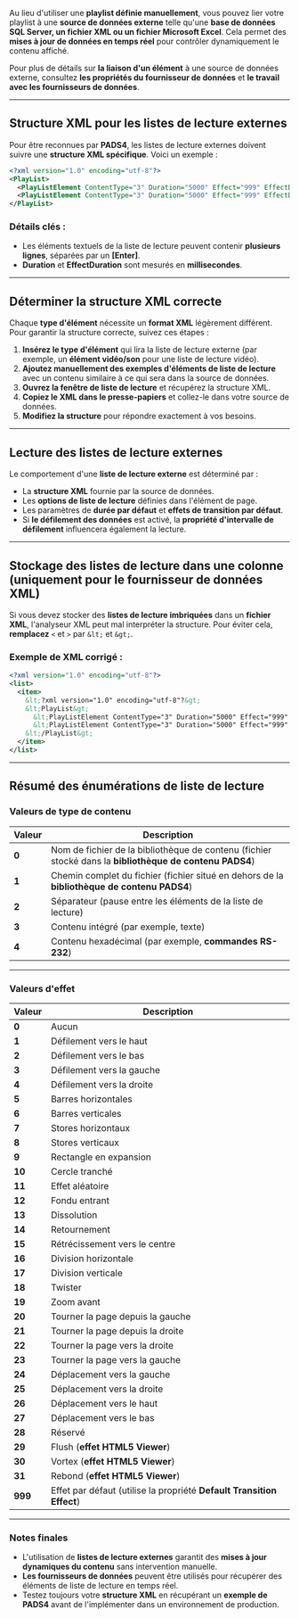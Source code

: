 Au lieu d'utiliser une **playlist définie manuellement**, vous pouvez lier votre playlist à une **source de données externe** telle qu'une **base de données SQL Server, un fichier XML ou un fichier Microsoft Excel**. Cela permet des **mises à jour de données en temps réel** pour contrôler dynamiquement le contenu affiché.

Pour plus de détails sur **la liaison d'un élément** à une source de données externe, consultez **les propriétés du fournisseur de données** et **le travail avec les fournisseurs de données**.

***

## **Structure XML pour les listes de lecture externes**

Pour être reconnues par **PADS4**, les listes de lecture externes doivent suivre une **structure XML spécifique**. Voici un exemple :

```xml
<?xml version="1.0" encoding="utf-8"?>
<PlayList>
  <PlayListElement ContentType="3" Duration="5000" Effect="999" EffectDuration="1000">Text of the first playlist item</PlayListElement>
  <PlayListElement ContentType="3" Duration="5000" Effect="999" EffectDuration="1000">Text of the second playlist item</PlayListElement>
</PlayList>
```

### **Détails clés :**

* Les éléments textuels de la liste de lecture peuvent contenir **plusieurs lignes**, séparées par un **\[Enter]**.
* **Duration** et **EffectDuration** sont mesurés en **millisecondes**.

***

## **Déterminer la structure XML correcte**

Chaque **type d'élément** nécessite un **format XML** légèrement différent. Pour garantir la structure correcte, suivez ces étapes :

1. **Insérez le type d'élément** qui lira la liste de lecture externe (par exemple, un **élément vidéo/son** pour une liste de lecture vidéo).
2. **Ajoutez manuellement des exemples d'éléments de liste de lecture** avec un contenu similaire à ce qui sera dans la source de données.
3. **Ouvrez la fenêtre de liste de lecture** et récupérez la structure XML.
4. **Copiez le XML dans le presse-papiers** et collez-le dans votre source de données.
5. **Modifiez la structure** pour répondre exactement à vos besoins.

***

## **Lecture des listes de lecture externes**

Le comportement d'une **liste de lecture externe** est déterminé par :

* La **structure XML** fournie par la source de données.
* Les **options de liste de lecture** définies dans l'élément de page.
* Les paramètres de **durée par défaut** et **effets de transition par défaut**.
* Si **le défilement des données** est activé, la **propriété d'intervalle de défilement** influencera également la lecture.

***

## **Stockage des listes de lecture dans une colonne (uniquement pour le fournisseur de données XML)**

Si vous devez stocker des **listes de lecture imbriquées** dans un **fichier XML**, l'analyseur XML peut mal interpréter la structure. Pour éviter cela, **remplacez** `<` et `>` par `&lt;` et `&gt;`.

### **Exemple de XML corrigé :**

```xml
<?xml version="1.0" encoding="utf-8"?>
<list>
  <item>
    &lt;?xml version="1.0" encoding="utf-8"?&gt;
    &lt;PlayList&gt;
      &lt;PlayListElement ContentType="3" Duration="5000" Effect="999" EffectDuration="1000"&gt;Text of the first playlist item&lt;/PlayListElement&gt;
      &lt;PlayListElement ContentType="3" Duration="5000" Effect="999" EffectDuration="1000"&gt;Text of the second playlist item&lt;/PlayListElement&gt;
    &lt;/PlayList&gt;
  </item>
</list>
```

***

## **Résumé des énumérations de liste de lecture**

### **Valeurs de type de contenu**

| Valeur | Description                                                                                             |
| ------ | ------------------------------------------------------------------------------------------------------- |
| **0**  | Nom de fichier de la bibliothèque de contenu (fichier stocké dans la **bibliothèque de contenu PADS4**) |
| **1**  | Chemin complet du fichier (fichier situé en dehors de la **bibliothèque de contenu PADS4**)             |
| **2**  | Séparateur (pause entre les éléments de la liste de lecture)                                            |
| **3**  | Contenu intégré (par exemple, texte)                                                                    |
| **4**  | Contenu hexadécimal (par exemple, **commandes RS-232**)                                                 |

***

### **Valeurs d'effet**

| Valeur  | Description                                                           |
| ------- | --------------------------------------------------------------------- |
| **0**   | Aucun                                                                 |
| **1**   | Défilement vers le haut                                               |
| **2**   | Défilement vers le bas                                                |
| **3**   | Défilement vers la gauche                                             |
| **4**   | Défilement vers la droite                                             |
| **5**   | Barres horizontales                                                   |
| **6**   | Barres verticales                                                     |
| **7**   | Stores horizontaux                                                    |
| **8**   | Stores verticaux                                                      |
| **9**   | Rectangle en expansion                                                |
| **10**  | Cercle tranché                                                        |
| **11**  | Effet aléatoire                                                       |
| **12**  | Fondu entrant                                                         |
| **13**  | Dissolution                                                           |
| **14**  | Retournement                                                          |
| **15**  | Rétrécissement vers le centre                                         |
| **16**  | Division horizontale                                                  |
| **17**  | Division verticale                                                    |
| **18**  | Twister                                                               |
| **19**  | Zoom avant                                                            |
| **20**  | Tourner la page depuis la gauche                                      |
| **21**  | Tourner la page depuis la droite                                      |
| **22**  | Tourner la page vers la droite                                        |
| **23**  | Tourner la page vers la gauche                                        |
| **24**  | Déplacement vers la gauche                                            |
| **25**  | Déplacement vers la droite                                            |
| **26**  | Déplacement vers le haut                                              |
| **27**  | Déplacement vers le bas                                               |
| **28**  | Réservé                                                               |
| **29**  | Flush (**effet HTML5 Viewer**)                                        |
| **30**  | Vortex (**effet HTML5 Viewer**)                                       |
| **31**  | Rebond (**effet HTML5 Viewer**)                                       |
| **999** | Effet par défaut (utilise la propriété **Default Transition Effect**) |

***

### **Notes finales**

* L'utilisation de **listes de lecture externes** garantit des **mises à jour dynamiques du contenu** sans intervention manuelle.
* **Les fournisseurs de données** peuvent être utilisés pour récupérer des éléments de liste de lecture en temps réel.
* Testez toujours votre **structure XML** en récupérant un **exemple de PADS4** avant de l'implémenter dans un environnement de production.
